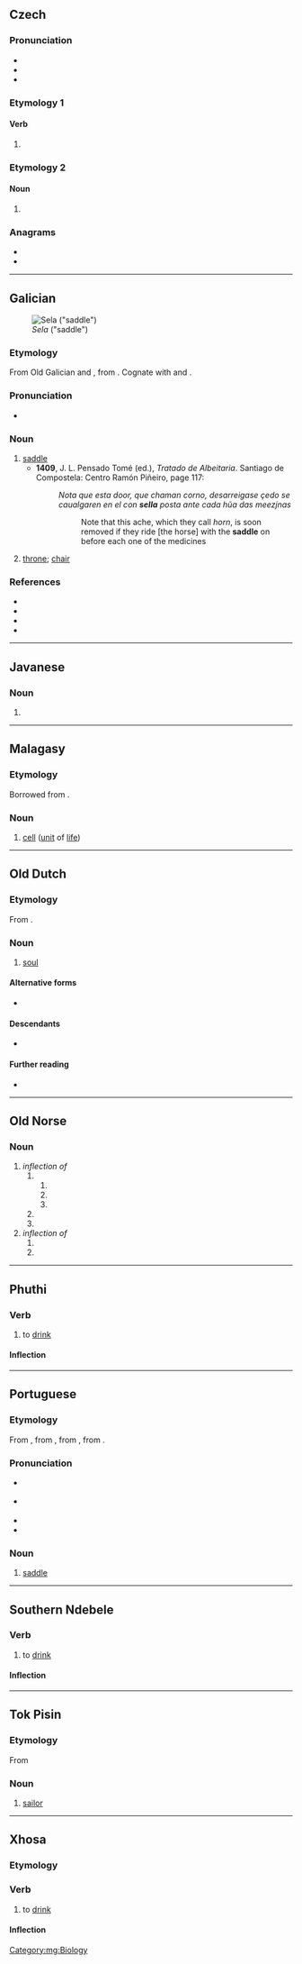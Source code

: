 {{also|Sela|sèlā|села}}
==Czech==

===Pronunciation===
* {{cs-IPA}}
* {{rhymes|cs|ɛla}}
* {{hyphenation|cs|se|la}}

===Etymology 1===

====Verb====
{{head|cs|past participle form}}

# {{inflection of|cs|sít||f|s|past|part|;|n|p|past|part}}

===Etymology 2===

====Noun====
{{head|cs|noun form}}

# {{inflection of|cs|selo||gen|s|;|nom//acc//voc|p}}

===Anagrams===
* {{l|cs|Elsa}}
* {{l|cs|lesa}}

----

==Galician==
[[File:English saddle.jpg|thumb|''Sela'' ("saddle")]]

===Etymology===
From Old Galician and {{inh|gl|roa-opt|sela}}, from {{inh|gl|la|sella}}. Cognate with {{cog|pt|sela}} and {{cog|es|silla}}.

===Pronunciation===
* {{IPA|gl|[ˈsɛlɐ]}}

===Noun===
{{gl-noun|f}}

# [[saddle]]
#* '''1409''', J. L. Pensado Tomé (ed.), ''Tratado de Albeitaria''. Santiago de Compostela: Centro Ramón Piñeiro, page 117:
#*: ''Nota que esta door, que chaman corno, desarreigase çedo se caualgaren en el con '''sella''' posta ante cada hũa das meezjnas''
#*:: Note that this ache, which they call ''horn'', is soon removed if they ride [the horse] with the '''saddle''' on before each one of the medicines
# {{lb|gl|archaic}} [[throne]]; [[chair]]

===References===
* {{R:DDGM}}
* {{R:gl:CX|sela}}
* {{R:DDLG}}
* {{R:TILG}}

----

==Javanese==

===Noun===
{{jv-noun}}

# {{dated spelling of|jv|séla}}

----

==Malagasy==

===Etymology===
Borrowed from {{bor|mg|en|cell}}.

===Noun===
{{head|mg|nouns}}

# [[cell]] ([[unit]] of [[life]])

[[Category:mg:Biology]]

----

==Old Dutch==

===Etymology===
From {{inh|odt|gem-pro|*saiwalō}}.

===Noun===
{{odt-noun|head=sēla|f}}

# [[soul]]
#: {{quote|odt|Irlosin sol an frithe '''sela''' mina fan then thia ginacont mi, wanda under managon he was mit mi.|He shall deliver in peace my '''soul''' from those who attack me, for amongst many he was with me.}}

====Alternative forms====
* {{l|odt|siela}}

====Descendants====
* {{desctree|dum|siele}}

====Further reading====
* {{R:ONW|3958|siela}}

----

==Old Norse==

===Noun===
{{head|non|noun form}}

# ''inflection of'' {{m|non|seli|g=m||harness}}
## {{inflection of|non|seli||obl|s|indef}}
### {{inflection of|non|seli||acc|s|indef}}
### {{inflection of|non|seli||dat|s|indef}}
### {{inflection of|non|seli||gen|s|indef}}
## {{inflection of|non|seli||acc|p|indef}}
## {{inflection of|non|seli||gen|p|indef}}
# ''inflection of'' {{m|non|selr|g=m||seal}}
## {{inflection of|non|selr||acc|p|indef}}
## {{inflection of|non|selr||gen|p|indef}}

----

==Phuthi==

===Verb===
{{bnt-phu-verb|séla}}

# to [[drink]]

====Inflection====
{{rfinfl|bnt-phu|verb}}

----

==Portuguese==

===Etymology===
From {{inh|pt|roa-opt|sela}}, from {{inh|pt|la|sella}}, from {{inh|pt|itc-pro|*sedlā}}, from {{der|pt|ine-pro|*sed-}}.

===Pronunciation===
* {{a|Brazil}} {{IPA|pt|/ˈsɛ.lɐ/}}
* {{a|PT}} {{IPA|pt|/ˈsɛ.lɐ/}}
* {{homophones|pt|cela}}
* {{hyphenation|pt|se|la}}

===Noun===
{{pt-noun|f}}

# [[saddle]]

----

==Southern Ndebele==

===Verb===
{{nr-verb|séla}}

# to [[drink]]

====Inflection====
{{rfinfl|nr|verb}}

----

==Tok Pisin==

===Etymology===
From {{der|tpi|en|sailor}}

===Noun===
{{head|tpi|noun}}

# [[sailor]]

----

==Xhosa==

===Etymology===
{{rfe|xh}}

===Verb===
{{xh-verb|séla}}

# {{lb|xh|transitive}} to [[drink]]

====Inflection====
{{rfinfl|xh|verb}}